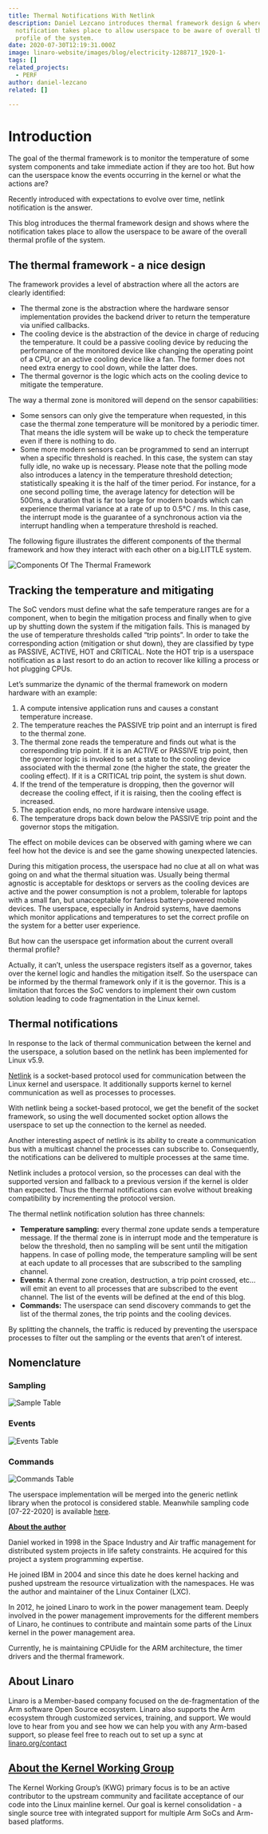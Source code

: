 ```yaml
---
title: Thermal Notifications With Netlink
description: Daniel Lezcano introduces thermal framework design & where
  notification takes place to allow userspace to be aware of overall thermal
  profile of the system.
date: 2020-07-30T12:19:31.000Z
image: linaro-website/images/blog/electricity-1288717_1920-1-
tags: []
related_projects:
  - PERF
author: daniel-lezcano
related: []

---
```


# Introduction

The goal of the thermal framework is to monitor the temperature of some system components and take immediate action if they are too hot. But how can the userspace know the events occurring in the kernel or what the actions are?

Recently introduced with expectations to evolve over time, netlink notification is the answer.

This blog introduces the thermal framework design and shows where the notification takes place to allow the userspace to be aware of the overall thermal profile of the system.

## The thermal framework - a nice design

The framework provides a level of abstraction where all the actors are clearly identified:

* The thermal zone is the abstraction where the hardware sensor implementation provides the backend driver to return the temperature via unified callbacks.
* The cooling device is the abstraction of the device in charge of reducing the temperature. It could be a passive cooling device by reducing the performance of the monitored device like changing the operating point of a CPU, or an active cooling device like a fan. The former does not need extra energy to cool down, while the latter does.
* The thermal governor is the logic which acts on the cooling device to mitigate the temperature.

The way a thermal zone is monitored will depend on the sensor capabilities:

* Some sensors can only give the temperature when requested, in this case the thermal zone temperature will be monitored by a periodic timer. That means the idle system will be wake up to check the temperature even if there is nothing to do.
* Some more modern sensors can be programmed to send an interrupt when a specific threshold is reached. In this case, the system can stay fully idle, no wake up is necessary. Please note that the polling mode also introduces a latency in the temperature threshold detection; statistically speaking it is the half of the timer period. For instance, for a one second polling time, the average latency for detection will be 500ms, a duration that is far too large for modern boards which can experience thermal variance at a rate of up to 0.5°C / ms. In this case, the interrupt mode is the guarantee of a synchronous action via the interrupt handling when a temperature threshold is reached.

The following figure illustrates the different components of the thermal framework and how they interact with each other on a big.LITTLE system.

![Components Of The Thermal Framework](/linaro-website/images/blog/components-thermal-framework)

## Tracking the temperature and mitigating

The SoC vendors must define what the safe temperature ranges are for a component, when to begin the mitigation process and finally when to give up by shutting down the system if the mitigation fails. This is managed by the use of temperature thresholds called “trip points”. In order to take the corresponding action (mitigation or shut down), they are classified by type as PASSIVE, ACTIVE, HOT and CRITICAL. Note the HOT trip is a userspace notification as a last resort to do an action to recover like killing a process or hot plugging CPUs.

Let’s summarize the dynamic of the thermal framework on modern hardware with an example:

1. A compute intensive application runs and causes a constant temperature increase.
2. The temperature reaches the PASSIVE trip point and an interrupt is fired to the thermal zone.
3. The thermal zone reads the temperature and finds out what is the corresponding trip point. If it is an ACTIVE or PASSIVE trip point, then the governor logic is invoked to set a state to the cooling device associated with the thermal zone (the higher the state, the greater the cooling effect). If it is a CRITICAL trip point, the system is shut down.
4. If the trend of the temperature is dropping, then the governor will decrease the cooling effect, if it is raising, then the cooling effect is increased.
5. The application ends, no more hardware intensive usage.
6. The temperature drops back down below the PASSIVE trip point and the governor stops the mitigation.

The effect on mobile devices can be observed with gaming where we can feel how hot the device is and see the game showing unexpected latencies.

During this mitigation process, the userspace had no clue at all on what was going on and what the thermal situation was. Usually being thermal agnostic is acceptable for desktops or servers as the cooling devices are active and the power consumption is not a problem, tolerable for laptops with a small fan, but unacceptable for fanless battery-powered mobile devices. The userspace, especially in Android systems, have daemons which monitor applications and temperatures to set the correct profile on the system for a better user experience.

But how can the userspace get information about the current overall thermal profile?

Actually, it can’t, unless the userspace registers itself as a governor, takes over the kernel logic and handles the mitigation itself. So the userspace can be informed by the thermal framework only if it is the governor. This is a limitation that forces the SoC vendors to implement their own custom solution leading to code fragmentation in the Linux kernel.

## Thermal notifications

In response to the lack of thermal communication between the kernel and the userspace, a solution based on the netlink has been implemented for Linux v5.9.

[Netlink](https://en.wikipedia.org/wiki/Netlink) is a socket-based protocol used for communication between the Linux kernel and userspace. It additionally supports kernel to kernel communication as well as processes to processes.

With netlink being a socket-based protocol, we get the benefit of the socket framework, so using the well documented socket option allows the userspace to set up the connection to the kernel as needed.

Another interesting aspect of netlink is its ability to create a communication bus with a multicast channel the processes can subscribe to. Consequently, the notifications can be delivered to multiple processes at the same time.

Netlink includes a protocol version, so the processes can deal with the supported version and fallback to a previous version if the kernel is older than expected. Thus the thermal notifications can evolve without breaking compatibility by incrementing the protocol version.

The thermal netlink notification solution has three channels:

* **Temperature sampling:** every thermal zone update sends a temperature message. If the thermal zone is in interrupt mode and the temperature is below the threshold, then no sampling will be sent until the mitigation happens. In case of polling mode, the temperature sampling will be sent at each update to all processes that are subscribed to the sampling channel.
* **Events:** A thermal zone creation, destruction, a trip point crossed, etc… will emit an event to all processes that are subscribed to the event channel. The list of the events will be defined at the end of this blog.
* **Commands:** The userspace can send discovery commands to get the list of the thermal zones, the trip points and the cooling devices.

By splitting the channels, the traffic is reduced by preventing the userspace processes to filter out the sampling or the events that aren’t of interest.

## Nomenclature

### Sampling

![Sample Table](/linaro-website/images/blog/sampling)

### Events

![Events Table](/linaro-website/images/blog/events)

### Commands

![Commands Table](/linaro-website/images/blog/commands)

The userspace implementation will be merged into the generic netlink library when the protocol is considered stable. Meanwhile sampling code \[07-22-2020] is available [here](https://git.linaro.org/people/daniel.lezcano/thermal-genl.git/).

**[About the author](https://www.linkedin.com/in/daniel-lezcano-8481435a/)**

Daniel worked in 1998 in the Space Industry and Air traffic management for distributed system projects in life safety constraints. He acquired for this project a system programming expertise.

He joined IBM in 2004 and since this date he does kernel hacking and pushed upstream the resource virtualization with the namespaces. He was the author and maintainer of the Linux Container (LXC).

In 2012, he joined Linaro to work in the power management team. Deeply involved in the power management improvements for the different members of Linaro, he continues to contribute and maintain some parts of the Linux kernel in the power management area.

Currently, he is maintaining CPUidle for the ARM architecture, the timer drivers and the thermal framework.

## About Linaro

Linaro is a Member-based company focused on the de-fragmentation of the Arm software Open Source ecosystem. Linaro also supports the Arm ecosystem through customized services, training, and support. We would love to hear from you and see how we can help you with any Arm-based support, so please feel free to reach out to set up a sync at [linaro.org/contact](https://www.linaro.org/contact/)

## [About the Kernel Working Group](/core-technologies/toolchain/)

The Kernel Working Group’s (KWG) primary focus is to be an active contributor to the upstream community and facilitate acceptance of our code into the Linux mainline kernel. Our goal is kernel consolidation - a single source tree with integrated support for multiple Arm SoCs and Arm-based platforms.
